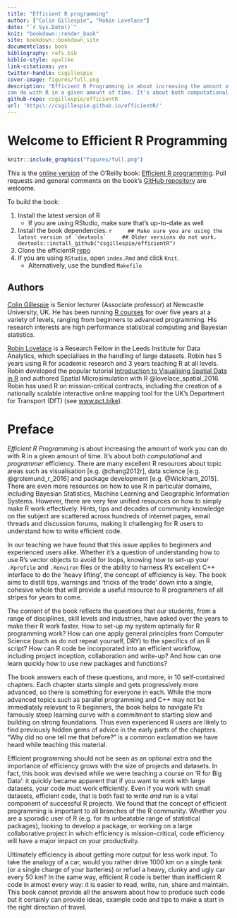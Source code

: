 ```yaml
--- 
title: "Efficient R programming"
author: ["Colin Gillespie", "Robin Lovelace"]
date: "`r Sys.Date()`"
knit: "bookdown::render_book"
site: bookdown::bookdown_site
documentclass: book
bibliography: refs.bib
biblio-style: apalike
link-citations: yes
twitter-handle: csgillespie
cover-image: figures/full.png
description: "Efficient R Programming is about increasing the amount of work you 
can do with R in a given amount of time. It's about both computational and programmer efficiency."
github-repo: csgillespie/efficientR
url: 'https\://csgillespie.github.io/efficientR/'
---
```


# Welcome to Efficient R Programming {-}

```r
knitr::include_graphics("figures/full.png")
```

This is the [online version](https://csgillespie.github.io/efficientR/) of the O'Reilly book: [Efficient R programming](http://shop.oreilly.com/product/0636920047995.do). Pull requests and general comments on the book's [GitHub repository](https://github.com/csgillespie/efficientR) are welcome.

To build the book:

1. Install the latest version of R
    * If you are using RStudio, make sure that's up-to-date as well
1. Install the book dependencies.
    ```r
    ## Make sure you are using the latest version of `devtools`
    ## Older versions do not work.
    devtools::install_github("csgillespie/efficientR")
    ```
1. Clone the efficientR [repo](https://github.com/csgillespie/efficientR)
1. If you are using `RStudio`, open `index.Rmd` and click `Knit`.
    * Alternatively, use the bundled `Makefile`

## Authors {-}

[Colin Gillespie](http://www.mas.ncl.ac.uk/~ncsg3/) is Senior lecturer (Associate
professor) at Newcastle University, UK. He has been running [R
courses](http://www.ncl.ac.uk/maths/rcourse/) for over five years at a variety of
levels, ranging from beginners to advanced programming. His research interests are
high performance statistical computing and Bayesian statistics.

[Robin Lovelace](http://robinlovelace.net/) is a Research Fellow in the Leeds Institute for Data Analytics, which
specialises in the handling of large datasets. Robin has 5 years using R for academic
research and 3 years teaching R at all levels. Robin developed the popular tutorial
[Introduction to Visualising Spatial Data in R](https://github.com/Robinlovelace/Creating-maps-in-R)
and authored Spatial
Microsimulation with R @lovelace_spatial_2016. Robin has used R on mission-critical
contracts, including the creation of a nationally scalable interactive online mapping
tool for the UK’s Department for Transport (DfT)
(see [www.pct.bike](http://www.pct.bike/)).

# Preface {-}

*Efficient R Programming* is about increasing the amount of work you can do with R in a given amount of time. It's about both *computational* and *programmer* efficiency. There are many excellent R resources about topic areas such as visualisation [e.g. @chang2012r], data science [e.g. @grolemund_r_2016] and package development [e.g. @Wickham_2015]. There are even more resources on how to use R in particular domains, including Bayesian Statistics, Machine Learning and Geographic Information Systems. However, there are very few unified resources on how to simply make R work effectively. Hints, tips and decades of community knowledge on the subject are scattered across hundreds of internet pages, email threads and discussion forums, making it challenging for R users to understand how to write efficient code.

In our teaching we have found that this issue applies to beginners and experienced users alike. Whether it's a question of understanding how to use R's vector objects to avoid for loops, knowing how to set-up your `.Rprofile` and `.Renviron` files or the ability to harness R's excellent C++ interface to do the 'heavy lifting', the concept of efficiency is key. The book aims to distill tips, warnings and 'tricks of the trade' down into a single, cohesive whole that will provide a useful resource to R programmers of all stripes for years to come.

The content of the book reflects the questions that our students, from a range of disciplines, skill levels and industries, have asked over the years to make their R work faster. How to set-up my system optimally for R programming work? How can one apply general principles from Computer Science (such as do not repeat yourself, DRY) to the specifics of an R script? How can R code be incorporated into an efficient workflow, including project inception, collaboration and write-up? And how can one learn quickly how to use new packages and functions?

The book answers each of these questions, and more, in 10 self-contained chapters. Each chapter starts simple and gets progressively more advanced, so there is something for everyone in each. While the more advanced topics such as parallel programming and C++ may not be immediately relevant to R beginners, the book helps to navigate R's famously steep learning curve with a commitment to starting slow and building on strong foundations. Thus even experienced R users are likely to find previously hidden gems of advice in the early parts of the chapters. "Why did no one tell me that before?" is a common exclamation we have heard while teaching this material.

Efficient programming should not be seen as an optional extra and the importance of efficiency grows with the size of projects and datasets. In fact, this book was devised while we were teaching a course on 'R for Big Data': it quickly became apparent that if you want to work with large datasets, your code must work efficiently. Even if you work with small datasets, efficient code, that is both fast to write *and* run is a vital component of successful R projects. We found that the concept of efficient programming is important to all branches of the R community. Whether you are a sporadic user of R (e.g. for its unbeatable range of statistical packages), looking to develop a package, or working on a large collaborative project in which efficiency is mission-critical, code efficiency will have a major impact on your productivity.

Ultimately efficiency is about getting more output for less work input. To take the analogy of a car, would you rather drive 1000 km on a single tank (or a single charge of your batteries) or refuel a heavy, clunky and ugly car every 50 km? In the same way, efficient R code is better than inefficient R code in almost every way: it is easier to read, write, run, share and maintain. This book cannot provide all the answers about how to produce such code but it certainly can provide ideas, example code and tips to make a start in the right direction of travel.


